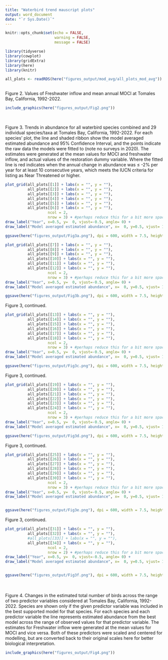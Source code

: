 ```yaml
---
title: "Waterbird trend mauscript plots"
output: word_document
date: "`r Sys.Date()`"
---
```



```r
knitr::opts_chunk$set(echo = FALSE,
                      warning = FALSE,
                      message = FALSE)
```




```r

library(tidyverse)
library(cowplot)
library(gridExtra)
library(here)
library(knitr)

all_plots <- readRDS(here("figures_output/mod_avg/all_plots_mod_avg"))  
  

```

Figure 2. Values of Freshwater inflow and mean annual MOCI at Tomales Bay, California, 1992-2022. 


```r
include_graphics(here("figures_output/Fig2.png"))
```

\newpage
<br>  


Figure 3. Trends in abundance for all waterbird species combined and 29 individual species/taxa at Tomales Bay, California, 1992-2022. For each species' plot, the line and shaded ribbon show the model averaged estimated abundance and 95% Confidence Interval, and the points indicate the raw data the models were fitted to (note no surveys in 2020). The estimates were generated at the mean values for MOCI and freshwater inflow, and actual values of the restoration dummy variable. Where the fitted line is red indicates when the annual change in abundance was ≤ -2% per year for at least 10 consecutive years, which meets the IUCN criteria for listing as Near Threatened or higher.   


```r

plot_grid(all_plots[[1]] + labs(x = "", y = ""), 
          all_plots[[2]] + labs(x = "", y = ""), 
          all_plots[[3]] + labs(x = "", y = ""), 
          all_plots[[4]] + labs(x = "", y = ""), 
          all_plots[[5]] + labs(x = "", y = ""), 
          all_plots[[6]] + labs(x = "", y = ""), 
                   ncol = 2,
                   nrow = 3) + #perhaps reduce this for a bit more space
draw_label("Year", x=0.5, y=  0, vjust=-0.5, angle= 0) +
draw_label("Model averaged estimated abundance", x=  0, y=0.5, vjust= 1.5, angle=90)

ggsave(here("figures_output/Fig3a.png"), dpi = 600, width = 7.5, height = 10.5)

```



```r

plot_grid(all_plots[[7]] + labs(x = "", y = ""), 
          all_plots[[8]] + labs(x = "", y = ""), 
          all_plots[[9]] + labs(x = "", y = ""), 
          all_plots[[10]] + labs(x = "", y = ""), 
          all_plots[[11]] + labs(x = "", y = ""), 
          all_plots[[12]] + labs(x = "", y = ""), 
                   ncol = 2,
                   nrow = 3) + #perhaps reduce this for a bit more space
draw_label("Year", x=0.5, y=  0, vjust=-0.5, angle= 0) +
draw_label("Model averaged estimated abundance", x=  0, y=0.5, vjust= 1.5, angle=90)

ggsave(here("figures_output/Fig3b.png"), dpi = 600, width = 7.5, height = 10.5)
```
  
Figure 3, continued.


```r

plot_grid(all_plots[[13]] + labs(x = "", y = ""), 
          all_plots[[14]] + labs(x = "", y = ""), 
          all_plots[[15]] + labs(x = "", y = ""), 
          all_plots[[16]] + labs(x = "", y = ""), 
          all_plots[[17]] + labs(x = "", y = ""), 
          all_plots[[18]] + labs(x = "", y = ""), 
                   ncol = 2,
                   nrow = 3) + #perhaps reduce this for a bit more space
draw_label("Year", x=0.5, y=  0, vjust=-0.5, angle= 0) +
draw_label("Model averaged estimated abundance", x=  0, y=0.5, vjust= 1.5, angle=90)

ggsave(here("figures_output/Fig3c.png"), dpi = 600, width = 7.5, height = 10.5)
```
  
Figure 3, continued.


```r

plot_grid(all_plots[[19]] + labs(x = "", y = ""), 
          all_plots[[20]] + labs(x = "", y = ""), 
          all_plots[[21]] + labs(x = "", y = ""), 
          all_plots[[22]] + labs(x = "", y = ""), 
          all_plots[[23]] + labs(x = "", y = ""), 
          all_plots[[24]] + labs(x = "", y = ""), 
                   ncol = 2,
                   nrow = 3) + #perhaps reduce this for a bit more space
draw_label("Year", x=0.5, y=  0, vjust=-0.5, angle= 0) +
draw_label("Model averaged estimated abundance", x=  0, y=0.5, vjust= 1.5, angle=90)

ggsave(here("figures_output/Fig3d.png"), dpi = 600, width = 7.5, height = 10.5)
```
  
Figure 3, continued.


```r

plot_grid(all_plots[[25]] + labs(x = "", y = ""), 
          all_plots[[26]] + labs(x = "", y = ""), 
          all_plots[[27]] + labs(x = "", y = ""), 
          all_plots[[28]] + labs(x = "", y = ""), 
          all_plots[[29]] + labs(x = "", y = ""), 
          all_plots[[30]] + labs(x = "", y = ""), 
                   ncol = 2,
                   nrow = 3) + #perhaps reduce this for a bit more space
draw_label("Year", x=0.5, y=  0, vjust=-0.5, angle= 0) +
draw_label("Model averaged estimated abundance", x=  0, y=0.5, vjust= 1.5, angle=90)


ggsave(here("figures_output/Fig3e.png"), dpi = 600, width = 7.5, height = 10.5)
```
  
Figure 3, continued.

```r

plot_grid(all_plots[[31]] + labs(x = "", y = ""), 
          all_plots[[32]] + labs(x = "", y = ""), 
          #all_plots[[33]] + labs(x = "", y = ""), 
          all_plots[[34]] + labs(x = "", y = ""), 
                   ncol = 2,
                   nrow = 2) + #perhaps reduce this for a bit more space
draw_label("Year", x=0.5, y=  0, vjust=-0.5, angle= 0) +
draw_label("Model averaged estimated abundance", x=  0, y=0.5, vjust= 1.5, angle=90)


ggsave(here("figures_output/Fig3f.png"), dpi = 600, width = 7.5, height = 10.5)
```
  

\newpage
<br>  
Figure 4. Changes in the estimated total number of birds across the range of two predictor variables considered at Tomales Bay, California, 1992-2022. Species are shown only if the given predictor variable was included in the best supported model for that species. For each species and each predictor variable the line represents estimated abundance from the best model across the range of observed values for that predictor variable. The estimates for Freshwater inflow were generated at the mean values for MOCI and vice versa. Both of these predictors were scaled and centered for modelling, but are converted back to their original scales here for better biological interpretation.


```r
include_graphics(here("figures_output/Fig4.png"))
```

